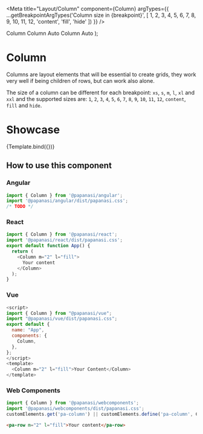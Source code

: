 
<Meta
  title="Layout/Column"
  component={Column}
  argTypes={{
    ...getBreakpointArgTypes('Column size in {breakpoint}', [
      1,
      2,
      3,
      4,
      5,
      6,
      7,
      8,
      9,
      10,
      11,
      12,
      'content',
      'fill',
      'hide'
    ])
  }}
/>

  <Container>
    <Column>
      <Column {...args} className="is-highlighted">
        Column
      </Column>
      <Column>Column Auto</Column>
      <Column>Column Auto</Column>
    </Column>
  </Container>
);

# Column

Columns are layout elements that will be essential to create grids, they work very well if being children of rows, but can work also alone.

The size of a column can be different for each breakpoint: `xs`, `s`, `m`, `l`, `xl` and `xxl` and the supported sizes are: `1`, `2`, `3`, `4`, `5`, `6`, `7`, `8`, `9`, `10`, `11`, `12`, `content`, `fill` and `hide`.

# Showcase

<Canvas>
  <Story name="Default" args={{}}>
    {Template.bind({})}
  </Story>
</Canvas>

<ArgsTable story="Default" of={Column} />

## How to use this component

### Angular

```js
import { Column } from '@papanasi/angular';
import '@papanasi/angular/dist/papanasi.css';
/* TODO */
```

### React

```js
import { Column } from '@papanasi/react';
import '@papanasi/react/dist/papanasi.css';
export default function App() {
  return (
    <Column m="2" l="fill">
      Your content
    </Column>
  );
}
```

### Vue

```js
<script>
import { Column } from "@papanasi/vue";
import "@papanasi/vue/dist/papanasi.css";
export default {
  name: "App",
  components: {
    Column,
  },
};
</script>
<template>
  <Column m="2" l="fill">Your Content</Column>
</template>
```

### Web Components

```js
import { Column } from '@papanasi/webcomponents';
import '@papanasi/webcomponents/dist/papanasi.css';
customElements.get('pa-column') || customElements.define('pa-column', Column);
```

```html
<pa-row m="2" l="fill">Your content</pa-row>
```
